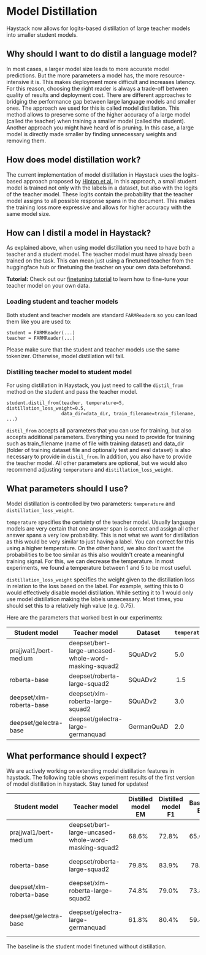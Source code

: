 # Model Distillation

Haystack now allows for logits-based distillation of large teacher models into smaller student models.

## Why should I want to do distil a language model?

In most cases, a larger model size leads to more accurate model predictions. But the more parameters a model has, the more resource-intensive it is. This makes deployment more difficult and increases latency.
For this reason, choosing the right reader is always a trade-off between quality of results and deployment cost. There are different approaches to bridging the performance gap between large language models and smaller ones.
The approach we used for this is called model distillation. This method allows to preserve some of the higher accuracy of a large model (called the teacher) when training a smaller model (called the student).
Another approach you might have heard of is pruning. In this case, a large model is directly made smaller by finding unnecessary weights and removing them.

## How does model distillation work?

The current implementation of model distillation in Haystack uses the logits-based approach proposed by [Hinton et al.](https://arxiv.org/pdf/1503.02531.pdf)
In this approach, a small student model is trained not only with the labels in a dataset, but also with the logits of the teacher model. These logits contain the probability that the teacher model assigns to all possible response spans in the document. This makes the training loss more expressive and allows for higher accuracy with the same model size.

## How can I distil a model in Haystack?

As explained above, when using model distillation you need to have both a teacher and a student model. The teacher model must have already been trained on the task. This can mean just using a finetuned teacher from the huggingface hub or finetuning the teacher on your own data beforehand.

<div className="max-w-xl bg-yellow-light-theme border-l-8 border-yellow-dark-theme px-6 pt-6 pb-4 my-4 rounded-md dark:bg-yellow-900">

**Tutorial:** Check out our [finetuning tutorial](tutorials/fine-tuning-a-model) to learn how to fine-tune your teacher model on your own data.

</div>

### Loading student and teacher models

Both student and teacher models are standard `FARMReader`s so you can load them like you are used to:

```
student = FARMReader(...)
teacher = FARMReader(...)
```

Please make sure that the student and teacher models use the same tokenizer. Otherwise, model distillation will fail.

### Distilling teacher model to student model

For using distillation in Haystack, you just need to call the `distil_from` method on the student and pass the teacher model. 

```
student.distil_from(teacher, temperature=5, distillation_loss_weight=0.5,
                    data_dir=data_dir, train_filename=train_filename, ...)
```

`distil_from` accepts all parameters that you can use for training, but also accepts additional parameters. Everything you need to provide for training such as train_filename (name of file with training dataset) and data_dir (folder of training dataset file and optionally test and eval dataset) is also necessary to provide in `distil_from`. In addition, you also have to provide the teacher model. All other parameters are optional, but we would also recommend adjusting `temperature` and `distillation_loss_weight`.

## What parameters should I use?

Model distillation is controlled by two parameters: `temperature` and `distillation_loss_weight`.

`temperature` specifies the certainty of the teacher model. Usually language models are very certain that one answer span is correct and assign all other answer spans a very low probability. This is not what we want for distillation as this would be very similar to just having a label. You can correct for this using a higher temperature.
On the other hand, we also don't want the probabilities to be too similar as this also wouldn't create a meaningful training signal. For this, we can decrease the temperature.
In most experiments, we found a temperature between 1 and 5 to be most useful.

`distillation_loss_weight` specifies the weight given to the distillation loss in relation to the loss based on the label. For example, setting this to 0 would effectively disable model distillation. While setting it to 1 would only use model distillation making the labels unnecessary.
Most times, you should set this to a relatively high value (e.g. 0.75).

Here are the parameters that worked best in our experiments:

| Student model | Teacher model | Dataset | `temperature` | `distillation_loss_weight` |
|-|-|-|-|-|
| prajjwal1/bert-medium | deepset/bert-large-uncased-whole-word-masking-squad2 | SQuADv2 | 5.0 | 1.0 |
| roberta-base | deepset/roberta-large-squad2 | SQuADv2 | 1.5 | 0.75 |
| deepset/xlm-roberta-base | deepset/xlm-roberta-large-squad2 | SQuADv2 | 3.0 | 0.75 |
| deepset/gelectra-base | deepset/gelectra-large-germanquad | GermanQuAD | 2.0 | 0.75 |

## What performance should I expect?

We are actively working on extending model distillation features in haystack. The following table shows experiment results of the first version of model distillation in haystack. Stay tuned for updates!

| Student model | Teacher model | Distilled model EM | Distilled model F1 | Baseline EM | Baseline F1 | Teacher EM | Teacher F1 | Huggingface hub link |
|-|-|-|-|-|-|-|-|-|
| prajjwal1/bert-medium | deepset/bert-large-uncased-whole-word-masking-squad2 | 68.6% | 72.8% | 65.6% | 69.6% | 78.9% | 83.2% | [deepset/bert-medium-squad2-distilled](https://huggingface.co/deepset/bert-medium-squad2-distilled) |
| roberta-base | deepset/roberta-large-squad2 | 79.8% | 83.9% | 78.3% | 82.6% | 83.6% | 87.9% | [deepset/roberta-base-squad2-distilled](https://huggingface.co/deepset/roberta-base-squad2-distilled) |
| deepset/xlm-roberta-base | deepset/xlm-roberta-large-squad2 | 74.8% | 79.0% | 73.8% | 78% | 80.0% | 84.4% | [deepset/xlm-roberta-base-squad2-distilled](https://huggingface.co/deepset/xlm-roberta-base-squad2-distilled) |
| deepset/gelectra-base | deepset/gelectra-large-germanquad | 61.8% | 80.4% | 59.4% | 77.2% | 68.0% | 86.4% | [deepset/gelectra-base-germanquad-distilled](https://huggingface.co/deepset/gelectra-base-germanquad-distilled) |

The baseline is the student model finetuned without distillation.
